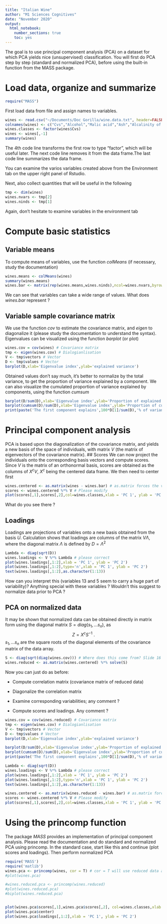 ```yaml
---
title: "Italian Wine"
author: "M1 Sciences Cognitives"
date: "November 2020"
output:
  html_notebook:
    number_sections: true
    toc: yes
---
```


The goal is to use principal component analysis (PCA) on a dataset for which PCA yields nice (unsupervised) classification.
You will first do PCA step by step (standard and normalized PCA), before using the built-in function from the MASS package.

# Load data, organize and summarize
```r
require("MASS")
```


First load data from file and assign names to variables.
```r
wines <- read.csv("~/Documents/Doc Gorilla/wine.data.txt", header=FALSE) # Download dataset then 'import dataset'
colnames(wines) <- c("Cvs","Alcohol","Malic acid","Ash","Alcalinity of ash","Magnesium","Total phenols", "Flavanoids", "Nonflavanoid phenols","Proanthocyanins", "Color intensity","Hue", "OD280/OD315 of diluted wines","Proline")
wines.classes <- factor(wines$Cvs)
wines <- wines[,-1]
summary(wines)
```
The 4th code line transforms the first row to type "factor", which will be useful later. The next code line removes it from the data frame.The last code line summarizes the data frame.

You can examine the varios variables created above from the Environment tab on the upper right panel of Rstudio.

Next, also collect quantities that will be useful in the following
```r
tmp <- dim(wines)
wines.nvars <- tmp[2]
wines.ninds <- tmp[1]
```
Again, don't hesitate to examine variables in the environment tab

# Compute basic statistics
## Variable means
To compute means of variables, use the function <i>colMeans</i> (if necessary, study the documentation)
```r
wines.means <- colMeans(wines)
summary(wines.means)
wines.bar <- matrix(rep(wines.means,wines.ninds),ncol=wines.nvars,byrow=T)
```
We can see that variables can take a wide range of values. What does <i>wines.bar</i> represent ?

## Variable sample covariance matrix
We use the function <i>cov</i> to estimate the covariance matrix, and <i>eigen</i> to diagonalize it (please study the documentation to understand the syntax). Eigenvalues can be visualized using the function <i>barplot</i> (or plot)
```r
wines.cov = cov(wines) # Covariance matrix 
tmp <- eigen(wines.cov) # Dialogianlisation 
V <- tmp$vectors # Vector
D <- tmp$values # Vector
barplot(D,xlab='Eigenvalue index',ylab='explained variance')
```
Obtained values don't say much, it's better to normalize by the total variance, to get the proportion of variance explained by a component.
We can also visualize the cumulated proportion of variance explained by components, using the function <i>cumsum</i>

```r
barplot(D/sum(D),xlab='Eigenvalue index',ylab='Proportion of explained variance')
barplot(cumsum(D)/sum(D),xlab='Eigenvalue index',ylab='Proportion of cumulated explained variance')
print(paste('The first component explains',100*D[1]/sum(D),'% of variance'))
```
# Principal component analysis
PCA is based upon the diagonalization of the covariance matrix, and yields a new basis of the space of individuals, with matrix $V$ (the matrix of eigenvectors of the covariance matrix).
## Scores
We can now project the individuals onto the corresponding basis vectors and compute scores. Since $V$ is the matrix of an orthonormal basis, scores are obtained as the columns of $X^cV$, $X^c$ being the centered data frame. We then need to center first 
```r
wines.centered <- as.matrix(wines - wines.bar) # as.matrix forces the variable to be considered as a maxtrix
scores <- wines.centered %*% V # Please modify
plot(scores[,1],scores[,2],col=wines.classes,xlab = 'PC 1', ylab = 'PC 2')
```
What do you see there ?

## Loadings
Loadings are projections of variables onto a new basis obtained from the basis $U$. Calculation shows that loadings are columns of the matrix $V\Lambda$, where the diagonal matrix $\Lambda$ is defined by $D=\Lambda^2$
```r
Lambda <- diag(sqrt(D))
wines.loadings <- V %*% Lambda # please correct
plot(wines.loadings[,1:2],xlab = 'PC 1', ylab = 'PC 2')
plot(wines.loadings[,1:2],type='n',xlab = 'PC 1', ylab = 'PC 2')
text(wines.loadings[,1:2],as.character(1:13))
```
How can you interpret this (variables 13 and 5 seem to carry a huge part of variability)? Anything special with these variables ?  Wouldn't this suggest to normalize data prior to PCA ?

## PCA on normalized data
It may be shown that normalized data can be obtained directly in matrix form using the diagonal matrix $S=diag(s_1,\dots s_n)$, as
$$
Z = X^c S^{-1}\ .
$$
$s_1,... s_n$ are the square roots of the diagonal elements of the covariance matrix of the data array.
```r
S <- diag(sqrt(diag(wines.cov))) # Where does this come from? Slide 16
wines.reduced <- as.matrix(wines.centered) %*% solve(S)
```
Now you can just do as before:

- Compute correlation matrix (covariance matrix of reduced data)

- Diagonalize the correlation matrix

- Examine corresponding variabilities; any comment ?

- Compute scores and loadings. Any comment ?

```r
wines.cov = cov(wines.reduced) # Covariance matrix 
tmp <- eigen(wines.cov) # Dialogianlisation 
V <- tmp$vectors # Vector
D <- tmp$values # Vector
barplot(D,xlab='Eigenvalue index',ylab='explained variance')
```
```r
barplot(D/sum(D),xlab='Eigenvalue index',ylab='Proportion of explained variance')
barplot(cumsum(D)/sum(D),xlab='Eigenvalue index',ylab='Proportion of cumulated explained variance')
print(paste('The first component explains',100*D[1]/sum(D),'% of variance'))
```
```r
Lambda <- diag(sqrt(D))
wines.loadings <- V %*% Lambda # please correct
plot(wines.loadings[,1:2],xlab = 'PC 1', ylab = 'PC 2')
plot(wines.loadings[,1:2],type='n',xlab = 'PC 1', ylab = 'PC 2')
text(wines.loadings[,1:2],as.character(1:13))
```
```r
wines.centered <- as.matrix(wines.reduced - wines.bar) # as.matrix forces the variable to be considered as a maxtrix
scores <- wines.centered %*% V # Please modify
plot(scores[,1],scores[,2],col=wines.classes,xlab = 'PC 1', ylab = 'PC 2')
```
# Using the princomp function
The package <i>MASS</i> provides an implementation of principal component analysis. Please read the documentation and do standard and normalized PCA using princomp. In the standard case, start like this 
and continue (plot scores and loadings). Then perform normalized PCA

```r
require('MASS')
require('matlib')
wines.pca <- princomp(wines, cor = T) # cor = T will use reduced data automatically
#plot(wines.pca)

#wines.reduced.pca <- princomp(wines.reduced)
#plot(wines.reduced.pca)
#biplot(wines.reduced.pca)


plot(wines.pca$scores[,1],wines.pca$scores[,2], col=wines.classes,xlab = 'PC 1', ylab = 'PC 2')
plot(wines.pca$center)
plot(wines.pca$loadings[,1:2],xlab = 'PC 1', ylab = 'PC 2')
```

